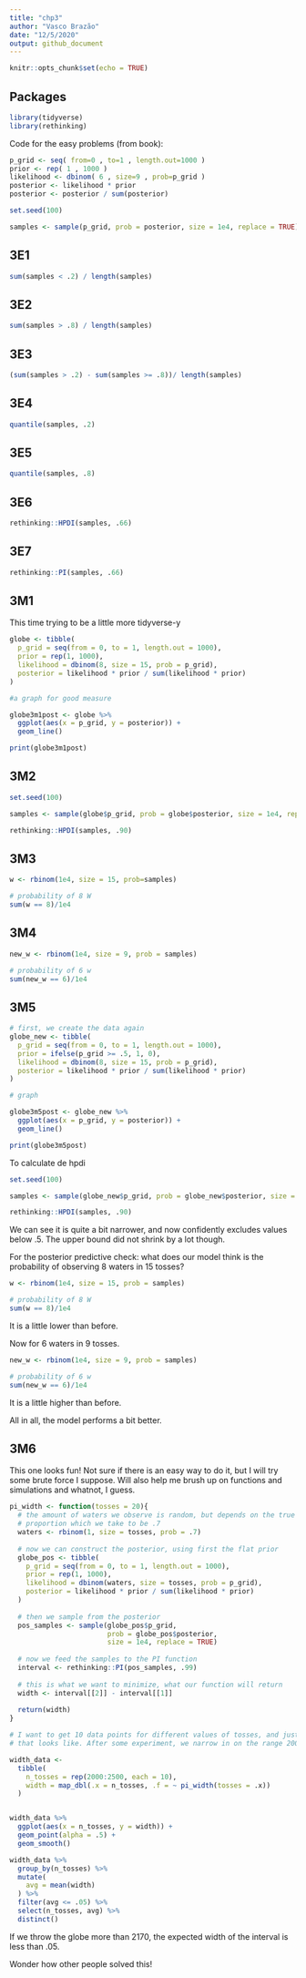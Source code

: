 ```yaml
---
title: "chp3"
author: "Vasco Brazão"
date: "12/5/2020"
output: github_document
---
```


```r
knitr::opts_chunk$set(echo = TRUE)
```

## Packages
```r
library(tidyverse)
library(rethinking)
```

Code for the easy problems (from book):

```r

p_grid <- seq( from=0 , to=1 , length.out=1000 )
prior <- rep( 1 , 1000 )
likelihood <- dbinom( 6 , size=9 , prob=p_grid )
posterior <- likelihood * prior
posterior <- posterior / sum(posterior)

set.seed(100)

samples <- sample(p_grid, prob = posterior, size = 1e4, replace = TRUE)
```

## 3E1

```r
sum(samples < .2) / length(samples)
```
## 3E2

```r
sum(samples > .8) / length(samples)
```
## 3E3

```r
(sum(samples > .2) - sum(samples >= .8))/ length(samples)
```
## 3E4

```r
quantile(samples, .2)
```
## 3E5

```r
quantile(samples, .8)
```
## 3E6

```r
rethinking::HPDI(samples, .66)
```

## 3E7

```r
rethinking::PI(samples, .66)
```
## 3M1
This time trying to be a little more tidyverse-y
```r
globe <- tibble(
  p_grid = seq(from = 0, to = 1, length.out = 1000),
  prior = rep(1, 1000),
  likelihood = dbinom(8, size = 15, prob = p_grid),
  posterior = likelihood * prior / sum(likelihood * prior)
)

#a graph for good measure

globe3m1post <- globe %>%
  ggplot(aes(x = p_grid, y = posterior)) +
  geom_line()

print(globe3m1post)
```

## 3M2

```r
set.seed(100)

samples <- sample(globe$p_grid, prob = globe$posterior, size = 1e4, replace = TRUE)

rethinking::HPDI(samples, .90)
```

## 3M3

```r
w <- rbinom(1e4, size = 15, prob=samples)

# probability of 8 W
sum(w == 8)/1e4
```
## 3M4

```r
new_w <- rbinom(1e4, size = 9, prob = samples)

# probability of 6 w
sum(new_w == 6)/1e4

```

## 3M5
```r
# first, we create the data again
globe_new <- tibble(
  p_grid = seq(from = 0, to = 1, length.out = 1000),
  prior = ifelse(p_grid >= .5, 1, 0),
  likelihood = dbinom(8, size = 15, prob = p_grid),
  posterior = likelihood * prior / sum(likelihood * prior)
)

# graph

globe3m5post <- globe_new %>%
  ggplot(aes(x = p_grid, y = posterior)) +
  geom_line()

print(globe3m5post)
```
To calculate de hpdi

```r
set.seed(100)

samples <- sample(globe_new$p_grid, prob = globe_new$posterior, size = 1e4, replace = TRUE)

rethinking::HPDI(samples, .90)
```

We can see it is quite a bit narrower, and now confidently excludes values below .5. The upper bound did not shrink by a lot though.

For the posterior predictive check: what does our model think is the probability of observing 8 waters in 15 tosses?

```r
w <- rbinom(1e4, size = 15, prob = samples)

# probability of 8 W
sum(w == 8)/1e4
```

It is a little lower than before.

Now for 6 waters in 9 tosses.

```r
new_w <- rbinom(1e4, size = 9, prob = samples)

# probability of 6 w
sum(new_w == 6)/1e4
```

It is a little higher than before.

All in all, the model performs a bit better.

## 3M6

This one looks fun! Not sure if there is an easy way to do it, but I will try some brute force I suppose. Will also help me brush up on functions and simulations and whatnot, I guess.

```r
pi_width <- function(tosses = 20){
  # the amount of waters we observe is random, but depends on the true 
  # proportion which we take to be .7
  waters <- rbinom(1, size = tosses, prob = .7)
  
  # now we can construct the posterior, using first the flat prior
  globe_pos <- tibble(
    p_grid = seq(from = 0, to = 1, length.out = 1000),
    prior = rep(1, 1000),
    likelihood = dbinom(waters, size = tosses, prob = p_grid),
    posterior = likelihood * prior / sum(likelihood * prior)
  )
  
  # then we sample from the posterior
  pos_samples <- sample(globe_pos$p_grid, 
                        prob = globe_pos$posterior, 
                        size = 1e4, replace = TRUE)
  
  # now we feed the samples to the PI function
  interval <- rethinking::PI(pos_samples, .99)
  
  # this is what we want to minimize, what our function will return
  width <- interval[[2]] - interval[[1]]
  
  return(width)
}

# I want to get 10 data points for different values of tosses, and just see what
# that looks like. After some experiment, we narrow in on the range 2000:2500

width_data <- 
  tibble(
    n_tosses = rep(2000:2500, each = 10),
    width = map_dbl(.x = n_tosses, .f = ~ pi_width(tosses = .x))
  )


width_data %>%
  ggplot(aes(x = n_tosses, y = width)) +
  geom_point(alpha = .5) +
  geom_smooth()

width_data %>%
  group_by(n_tosses) %>%
  mutate(
    avg = mean(width)
  ) %>%
  filter(avg <= .05) %>%
  select(n_tosses, avg) %>%
  distinct()
```

If we throw the globe more than 2170, the expected width of the interval is less than .05. 

Wonder how other people solved this!



